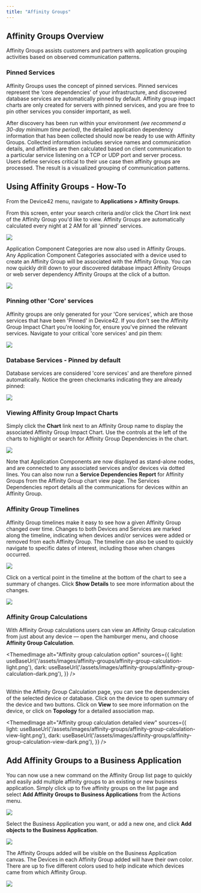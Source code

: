 ```yaml
---
title: "Affinity Groups"
---
```



## Affinity Groups Overview

Affinity Groups assists customers and partners with application grouping activities based on observed communication patterns.

### Pinned Services

Affinity Groups uses the concept of pinned services. Pinned services represent the ‘core dependencies’ of your infrastructure, and discovered database services are automatically pinned by default. Affinity group impact charts are only created for servers with pinned services, and you are free to pin other services you consider important, as well.

After discovery has been run within your environment _(we recommend a 30-day minimum time period)_, the detailed application dependency information that has been collected should now be ready to use with Affinity Groups. Collected information includes service names and communication details, and affinities are then calculated based on client communication to a particular service listening on a TCP or UDP port and server process. Users define services critical to their use case then affinity groups are processed. The result is a visualized grouping of communication patterns.

## Using Affinity Groups - How-To

From the Device42 menu, navigate to **Applications > Affinity Groups**.

From this screen, enter your search criteria and/or click the _Chart_ link next of the Affinity Group you'd like to view. Affinity Groups are automatically calculated every night at 2 AM for all 'pinned' services.

![](/assets/images/WEB-721_Affinity_Groups_Pic1.png)

Application Component Categories are now also used in Affinity Groups. Any Application Component Categories associated with a device used to create an Affinity Group will be associated with the Affinity Group. You can now quickly drill down to your discovered database impact Affinity Groups or web server dependency Affinity Groups at the click of a button.

![](/assets/images/WEB-721_Affinity_Groups_Pic2.png)

### Pinning other 'Core' services

Affinity groups are only generated for your 'Core services', which are those services that have been 'Pinned' in Device42. If you don't see the Affinity Group Impact Chart you're looking for, ensure you've pinned the relevant services. Navigate to your critical 'core services' and pin them:

![](/assets/images/Screen-Shot-2022-05-29-at-7.47.50-PM.png)

### Database Services - Pinned by default

Database services are considered 'core services' and are therefore pinned automatically. Notice the green checkmarks indicating they are already pinned:

![](/assets/images/WEB-721_Affinity_Groups_Pic4.png)

### Viewing Affinity Group Impact Charts

Simply click the **Chart** link next to an Affinity Group name to display the associated Affinity Group Impact Chart. Use the controls at the left of the charts to highlight or search for Affinity Group Dependencies in the chart.

![](/assets/images/18.04.00_affinity-groups-chart-1.png)  

Note that Application Components are now displayed as stand-alone nodes, and are connected to any associated services and/or devices via dotted lines. You can also now run a **Service Dependencies Report** for Affinity Groups from the Affinity Group chart view page. The Services Dependencies report details all the communications for devices within an Affinity Group.

### Affinity Group Timelines

Affinity Group timelines make it easy to see how a given Affinity Group changed over time. Changes to both Devices and Services are marked along the timeline, indicating when devices and/or services were added or removed from each Affinity Group. The timeline can also be used to quickly navigate to specific dates of interest, including those when changes occurred.

![](/assets/images/18.04.00_affinity-groups-timeline-1.png)

Click on a vertical point in the timeline at the bottom of the chart to see a summary of changes. Click **Show Details** to see more information about the changes.

![](/assets/images/18.04.00_affinity-groups-timeline-2.png)

### Affinity Group Calculations

With Affinity Group calculations users can view an Affinity Group calculation from just about any device — open the hamburger menu, and choose **Affinity Group Calculation**.

<ThemedImage
  alt="Affinity group calculation option"
  sources={{
    light: useBaseUrl('/assets/images/affinity-groups/affinity-group-calculation-light.png'),
    dark: useBaseUrl('/assets/images/affinity-groups/affinity-group-calculation-dark.png'),
  }}
/>
<br/><br/>

Within the Affinity Group Calculation page, you can see the dependencies of the selected device or database. Click on the device to open summary of the device and two buttons. Click on **View** to see more information on the device, or click on **Topology** for a detailed association map.

<ThemedImage
  alt="Affinity group calculation detailed view"
  sources={{
    light: useBaseUrl('/assets/images/affinity-groups/affinity-group-calculation-view-light.png'),
    dark: useBaseUrl('/assets/images/affinity-groups/affinity-group-calculation-view-dark.png'),
  }}
/>

## Add Affinity Groups to a Business Application

You can now use a new command on the Affinity Group list page to quickly and easily add multiple affinity groups to an existing or new business application. Simply click up to five affinity groups on the list page and select **Add Affinity Groups to Business Applications** from the Actions menu.

![](/assets/images/WEB-721_Affinity_Groups_Pic9.png)

Select the Business Application you want, or add a new one, and click **Add objects to the Business Application**.

![](/assets/images/WEB-721_Affinity_Groups_Pic10.png)

The Affinity Groups added will be visible on the Business Application canvas. The Devices in each Affinity Group added will have their own color. There are up to five different colors used to help indicate which devices came from which Affinity Group.

![](/assets/images/WEB-721_Affinity_Groups_Pic11.png)
